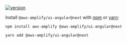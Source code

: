 
[![version](https://img.shields.io/npm/v/@aws-amplify/ui-angular/next.svg)](https://www.npmjs.com/package/@aws-amplify/ui-angular/v/next)

Install `@aws-amplify/ui-angular@next` with [npm](https://www.npmjs.com/) or [yarn](https://yarnpkg.com/):

<BlockSwitcher>
<Block name="npm">

```shell
npm install aws-amplify @aws-amplify/ui-angular@next
```

</Block>
<Block name="yarn">

```shell
yarn add @aws-amplify/ui-angular@next
```

</Block>
</BlockSwitcher>
